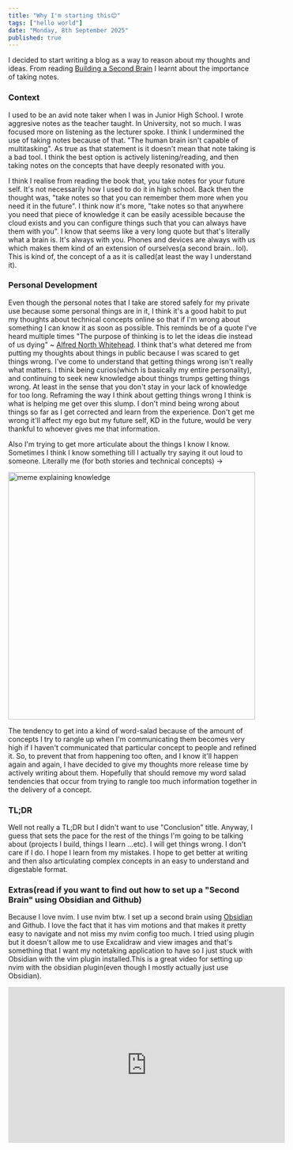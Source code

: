 ```yaml
---
title: "Why I'm starting this😊"
tags: ["hello world"]
date: "Monday, 8th September 2025"
published: true 
---
```


I decided to start writing a blog as a way to reason about my thoughts and ideas. 
From reading <a href="https://www.buildingasecondbrain.com/" className="text-[#18A34B]">Building a Second Brain</a> I learnt about the importance of taking notes. 

### Context
I used to be an avid note taker when I was in Junior High School. I wrote aggresive notes as the teacher taught. In University, not so much. I was focused more on listening as the lecturer spoke. I think I undermined the use of taking notes because of that. "The human brain isn't capable of multitasking". As true as that statement is it doesn't mean that note taking is a bad tool. I think the best option is actively listening/reading, and then taking notes on the concepts that have deeply resonated with you.

I think I realise from reading the book that, you take notes for your future self. It's not necessarily how I used to do it in high school. 
Back then the thought was, "take notes so that you can remember them more when you need it in the future". I think now it's more, "take notes so that anywhere you need that piece of knowledge it can be easily acessible because the cloud exists and you can configure things such that you can always have them with you". I know that seems like a very long quote but that's literally what a brain is. It's always with you. Phones and devices are always with us which makes them kind of an extension of ourselves(a second brain.. lol). This is kind of, the concept of a <a href="https://zenkit.com/en/blog/a-beginners-guide-to-the-zettelkasten-method/" className= "text-[#18A34B]"></a> as it is called(at least the way I understand it). 

### Personal Development
Even though the personal notes that I take are stored safely for my private use because some personal things are in it, I think it's a good habit to put my thoughts about technical concepts online so that if I'm wrong about something I can know it as soon as possible. This reminds be of a quote I've heard multiple times "The purpose of thinking is to let the ideas die instead of us dying" ~ 
<a href="https://www.goodreads.com/quotes/10092515-the-purpose-of-thinking-is-to-let-the-ideas-die" className="text-[#18A34B]">Alfred North Whitehead</a>. I think that's what detered me from putting my thoughts about things in public because I was scared to get things wrong. I've come to understand that getting things wrong isn't really what matters. I think being curios(which is basically my entire personality), and continuing to seek new knowledge about things trumps getting things wrong. At least in the sense that you don't stay in your lack of knowledge for too long. Reframing the way I think about getting things wrong I think is what is helping me get over this slump. I don't mind being wrong about things so far as I get corrected and learn from the experience. Don't get me wrong it'll affect my ego but my future self, KD in the future, would be very thankful to whoever gives me that information. 

Also I'm trying to get more articulate about the things I know I know. Sometimes I think I know something till I actually try saying it out loud to someone. Literally me (for both stories and technical concepts) -> 

<div className="flex justify-center">
<img src="/blog/meme_explaining_knowledge.jpeg" alt="meme explaining knowledge" width="500" />
</div>

The tendency to get into a kind of word-salad because of the amount of concepts I try to rangle up when I'm communicating them becomes very high if I haven't communicated that particular concept to people and refined it. So, to prevent that from happening too often, and I know it'll happen again and again, I have decided to give my thoughts more release time by actively writing about them. Hopefully that should remove my word salad tendencies that occur from trying to rangle too much information together in the delivery of a concept.


### TL;DR
Well not really a TL;DR but I didn't want to use "Conclusion" title. Anyway, I guess that sets the pace for the rest of the things I'm going to be talking about (projects I build, things I learn ...etc). I will get things wrong. I don't care if I do. I hope I learn from my mistakes. I hope to get better at writing and then also articulating complex concepts in an easy to understand and digestable format. 


### Extras(read if you want to find out how to set up a "Second Brain" using Obsidian and Github)
Because I love nvim. I use nvim btw. I set up a second brain using <a href="https://obsidian.md/" className="text-[#18A34B]">Obsidian</a> and Github. I love the fact that it has vim motions and that makes it pretty easy to navigate and not miss my nvim config too much. I tried using <a href="https://github.com/epwalsh/obsidian.nvim" className="text-[#18A34B]"> </a> plugin but it doesn't allow me to use Excalidraw and view images and that's something that I want my notetaking application to have so I just stuck with Obsidian with the vim plugin installed.This is a great video for setting up nvim with the obsidian plugin(even though I mostly actually just use Obsidian). 
<div className="flex justify-center">
<iframe width="560" height="315" src="https://www.youtube.com/embed/1Lmyh0YRH-w?si=lEEhsvUTkyIlrrge" title="YouTube video player" frameBorder="0" allow="accelerometer; autoplay; clipboard-write; encrypted-media; gyroscope; picture-in-picture; web-share" referrerPolicy="strict-origin-when-cross-origin" allowFullScreen></iframe>
</div>
